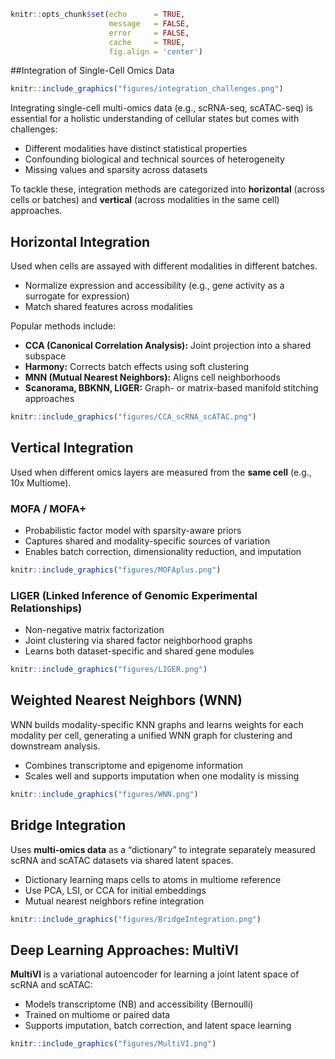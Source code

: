 \mainmatter

```r
knitr::opts_chunk$set(echo      = TRUE,
                      message   = FALSE, 
                      error     = FALSE,
                      cache     = TRUE,
                      fig.align = 'center')
```

##Integration of Single-Cell Omics Data

```r
knitr::include_graphics("figures/integration_challenges.png")
```

Integrating single-cell multi-omics data (e.g., scRNA-seq, scATAC-seq) is essential for a holistic understanding of cellular states but comes with challenges:

* Different modalities have distinct statistical properties  
* Confounding biological and technical sources of heterogeneity  
* Missing values and sparsity across datasets  

To tackle these, integration methods are categorized into **horizontal** (across cells or batches) and **vertical** (across modalities in the same cell) approaches.

## Horizontal Integration

Used when cells are assayed with different modalities in different batches.

* Normalize expression and accessibility (e.g., gene activity as a surrogate for expression)  
* Match shared features across modalities  

Popular methods include:

- **CCA (Canonical Correlation Analysis):** Joint projection into a shared subspace  
- **Harmony:** Corrects batch effects using soft clustering  
- **MNN (Mutual Nearest Neighbors):** Aligns cell neighborhoods  
- **Scanorama, BBKNN, LIGER:** Graph- or matrix-based manifold stitching approaches  

```r
knitr::include_graphics("figures/CCA_scRNA_scATAC.png")
```

## Vertical Integration

Used when different omics layers are measured from the **same cell** (e.g., 10x Multiome).

### MOFA / MOFA+

* Probabilistic factor model with sparsity-aware priors  
* Captures shared and modality-specific sources of variation  
* Enables batch correction, dimensionality reduction, and imputation  

```r
knitr::include_graphics("figures/MOFAplus.png")
```

### LIGER (Linked Inference of Genomic Experimental Relationships)

* Non-negative matrix factorization  
* Joint clustering via shared factor neighborhood graphs  
* Learns both dataset-specific and shared gene modules  

```r
knitr::include_graphics("figures/LIGER.png")
```

## Weighted Nearest Neighbors (WNN)

WNN builds modality-specific KNN graphs and learns weights for each modality per cell, generating a unified WNN graph for clustering and downstream analysis.

* Combines transcriptome and epigenome information  
* Scales well and supports imputation when one modality is missing  

```r
knitr::include_graphics("figures/WNN.png")
```

## Bridge Integration

Uses **multi-omics data** as a “dictionary” to integrate separately measured scRNA and scATAC datasets via shared latent spaces.

* Dictionary learning maps cells to atoms in multiome reference  
* Use PCA, LSI, or CCA for initial embeddings  
* Mutual nearest neighbors refine integration  

```r
knitr::include_graphics("figures/BridgeIntegration.png")
```

## Deep Learning Approaches: MultiVI

**MultiVI** is a variational autoencoder for learning a joint latent space of scRNA and scATAC:

* Models transcriptome (NB) and accessibility (Bernoulli)  
* Trained on multiome or paired data  
* Supports imputation, batch correction, and latent space learning  

```r
knitr::include_graphics("figures/MultiVI.png")
```
